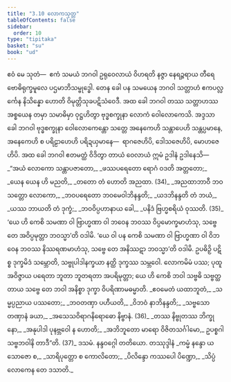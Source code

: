 ```yaml
---
title: "3.10 လောကသုတ္တ"
tableOfContents: false
sidebar:
  order: 10
type: "tipitaka"
basket: "su"
book: "ud"
---
```



<DynamicBreadcrumb />

<Division number="30" book="ud" e="ch" v="18" p="114">

<Paragraph number="235" book="ud">
ဧဝံ မေ သုတံ—  ဧကံ သမယံ ဘဂဝါ ဥရုဝေလာယံ ဝိဟရတိ နဇ္ဇာ နေရဉ္ဇရာယ တီရေ ဗောဓိရုက္ခမူလေ ပဌမာဘိသမ္ဗုဒ္ဓေါ. တေန ခေါ ပန သမယေန ဘဂဝါ သတ္တာဟံ ဧကပလ္လင်္ကေန နိသိန္နော ဟောတိ ဝိမုတ္တိသုခပဋိသံဝေဒီ.
</Paragraph>

<Paragraph number="236" book="ud">
အထ ခေါ ဘဂဝါ တဿ သတ္တာဟဿ အစ္စယေန တမှာ သမာဓိမှာ ဝုဋ္ဌဟိတွာ ဗုဒ္ဓစက္ခုနာ လောကံ ဝေါလောကေသိ. အဒ္ဒသာ ခေါ ဘဂဝါ ဗုဒ္ဓစက္ခုနာ ဝေါလောကေန္တော သတ္တေ အနေကေဟိ သန္တာပေဟိ သန္တပ္ပမာနေ, အနေကေဟိ စ ပရိဠာဟေဟိ ပရိဍယှမာနေ—  ရာဂဇေဟိပိ, ဒေါသဇေဟိပိ, မောဟဇေဟိပိ.
</Paragraph>

<Paragraph number="237" book="ud">
အထ ခေါ ဘဂဝါ ဧတမတ္ထံ ဝိဒိတွာ တာယံ ဝေလာယံ ဣမံ ဥဒါနံ ဥဒါနေသိ—
</Paragraph>

<Paragraph number="238" type="verses" book="ud">
_“အယံ လောကော သန္တာပဇာတော,_  
_ဖဿပရေတော ရောဂံ ဝဒတိ အတ္တတော;_  
_ယေန ယေန ဟိ မညတိ,_  
_တတော တံ ဟောတိ အညထာ. (34)_  

</Paragraph>

<Paragraph number="239" type="verses" book="ud">
_အညထာဘာဝီ ဘဝသတ္တော လောကော,_  
_ဘဝပရေတော ဘဝမေဝါဘိနန္ဒတိ;_  
_ယဒဘိနန္ဒတိ တံ ဘယံ,_  
_ယဿ ဘာယတိ တံ ဒုက္ခံ;_  
_ဘဝဝိပ္ပဟာနာယ ခေါ,_  
_ပနိဒံ ဗြဟ္မစရိယံ ဝုဿတိ. (35)_  

</Paragraph>

<Paragraph number="240" book="ud">
‘ယေ ဟိ ကေစိ သမဏာ ဝါ ဗြာဟ္မဏာ ဝါ ဘဝေန ဘဝဿ ဝိပ္ပမောက္ခမာဟံသု, သဗ္ဗေ တေ အဝိပ္ပမုတ္တာ ဘဝသ္မာ’တိ ဝဒါမိ. ‘ယေ ဝါ ပန ကေစိ သမဏာ ဝါ ဗြာဟ္မဏာ ဝါ ဝိဘဝေန ဘဝဿ နိဿရဏမာဟံသု, သဗ္ဗေ တေ အနိဿဋာ ဘဝသ္မာ’တိ ဝဒါမိ.
</Paragraph>

<Paragraph number="241" book="ud">
ဥပဓိဉှိ ပဋိစ္စ ဒုက္ခမိဒံ သမ္ဘောတိ, သဗ္ဗုပါဒါနက္ခယာ နတ္ထိ ဒုက္ခဿ သမ္ဘဝေါ. လောကမိမံ ပဿ; ပုထူ အဝိဇ္ဇာယ ပရေတာ ဘူတာ ဘူတရတာ အပရိမုတ္တာ; ယေ ဟိ ကေစိ ဘဝါ သဗ္ဗဓိ သဗ္ဗတ္ထတာယ သဗ္ဗေ တေ ဘဝါ အနိစ္စာ ဒုက္ခာ ဝိပရိဏာမဓမ္မာတိ.
</Paragraph>

<Paragraph number="242" type="verses" book="ud">
_ဧဝမေတံ ယထာဘူတံ,_  
_သမ္မပ္ပညာယ ပဿတော;_  
_ဘဝတဏှာ ပဟီယတိ,_  
_ဝိဘဝံ နာဘိနန္ဒတိ;_  
_သဗ္ဗသော တဏှာနံ ခယာ,_  
_အသေသဝိရာဂနိရောဓော နိဗ္ဗာနံ. (36)_  

</Paragraph>

<Paragraph number="243" type="verses" book="ud">
_တဿ နိဗ္ဗုတဿ ဘိက္ခုနော,_  
_အနုပါဒါ ပုနဗ္ဘဝေါ န ဟောတိ;_  
_အဘိဘူတော မာရော ဝိဇိတသင်္ဂါမော,_  
ဥပစ္စဂါ သဗ္ဗဘဝါနိ တာဒီ”တိ. (37)_  


</Paragraph>
</Division>

<Paragraph number="244" type="center" book="ud">
ဒသမံ.



</Paragraph>

<Paragraph number="245" type="center" book="ud">
နန္ဒဝဂ္ဂေါ တတိယော.



</Paragraph>

<Paragraph number="246" type="center" book="ud">
တဿုဒ္ဒါနံ


</Paragraph>

<Paragraph number="247" type="verses" book="ud">
_ကမ္မံ နန္ဒော ယသောဇော စ,_  
_သာရိပုတ္တော စ ကောလိတော;_  
_ပိလိန္ဒော ကဿပေါ ပိဏ္ဍော,_  
_သိပ္ပံ လောကေန တေ ဒသာတိ._
</Paragraph>